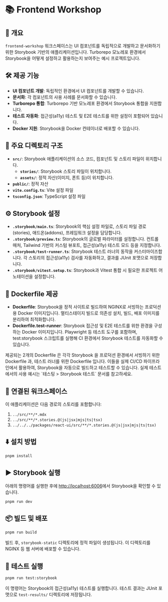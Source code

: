 
# 📚 Frontend Workshop

## 📖 개요

`frontend-workshop` 워크스페이스는 UI 컴포넌트를 독립적으로 개발하고 문서화하기 위한 Storybook 기반의 애플리케이션입니다. Turborepo 모노레포 환경에서 Storybook을 어떻게 설정하고 활용하는지 보여주는 예시 프로젝트입니다.

## 🛠️ 제공 기능

- **UI 컴포넌트 개발**: 독립적인 환경에서 UI 컴포넌트를 개발할 수 있습니다.
- **문서화**: 각 컴포넌트의 사용 사례를 문서화할 수 있습니다.
- **Turborepo 통합**: Turborepo 기반 모노레포 환경에서 Storybook 통합을 지원합니다.
- **테스트 자동화**: 접근성(a11y) 테스트 및 E2E 테스트를 위한 설정이 포함되어 있습니다.
- **Docker 지원**: Storybook을 Docker 컨테이너로 배포할 수 있습니다.

## 📂 주요 디렉토리 구조

- **`src/`**: Storybook 애플리케이션의 소스 코드, 컴포넌트 및 스토리 파일이 위치합니다.
  - **`stories/`**: Storybook 스토리 파일이 위치합니다.
  - **`assets/`**: 정적 자산(이미지, 폰트 등)이 위치합니다.
- **`public/`**: 정적 자산
- **`vite.config.ts`**: Vite 설정 파일
- **`tsconfig.json`**: TypeScript 설정 파일

## ⚙️ Storybook 설정

- **`.storybook/main.ts`**: Storybook의 핵심 설정 파일로, 스토리 파일 경로(stories), 애드온(addons), 프레임워크 설정을 담당합니다.
- **`.storybook/preview.ts`**: Storybook의 글로벌 파라미터를 설정합니다. 컨트롤 매처, Tailwind 기반의 커스텀 뷰포트, 접근성(a11y) 테스트 모드 등을 지정합니다.
- **`.storybook/test-runner.ts`**: Storybook 테스트 러너의 동작을 커스터마이즈합니다. 각 스토리의 접근성(a11y) 검사를 자동화하고, 결과를 JUnit 포맷으로 저장합니다.
- **`.storybook/vitest.setup.ts`**: Storybook과 Vitest 통합 시 필요한 프로젝트 어노테이션을 설정합니다.

## 🐳 Dockerfile 제공

- **Dockerfile**: Storybook을 정적 사이트로 빌드하여 NGINX로 서빙하는 프로덕션용 Docker 이미지입니다. 멀티스테이지 빌드로 의존성 설치, 빌드, 배포 이미지를 분리하여 최적화합니다.
- **Dockerfile.test-runner**: Storybook 접근성 및 E2E 테스트를 위한 환경을 구성하는 Docker 이미지입니다. Playwright 등 테스트 도구를 포함하며, test:storybook 스크립트를 실행해 CI 환경에서 Storybook 테스트를 자동화할 수 있습니다.

<Callout type="info">
  제공되는 2개의 Dockerfile 은 각각 Storybook 을 프로덕션 환경에서 서빙하기 위한 Dockerfile 과, 테스트 러너를 위한 Dockerfile 입니다.
  이들을 실제 CI/CD 파이프라인에서 활용하여, Storybook을 자동으로 빌드하고 테스트할 수 있습니다.
  실제 테스트에서의 사용 예시는 <LocalizedLink href="/testing/storybook-test">`테스팅 > Storybook 테스트`</LocalizedLink> 문서를 참고하세요.
</Callout>

## 🔗 연결된 워크스페이스

이 애플리케이션은 다음 경로의 스토리를 포함합니다:

1. `../src/**/*.mdx`
2. `../src/**/*.stories.@(js|jsx|mjs|ts|tsx)`
3. `../../../packages/react-ui/src/**/*.stories.@(js|jsx|mjs|ts|tsx)`

## ⬇️ 설치 방법

```bash
pnpm install
```

## ▶️ Storybook 실행

아래의 명령어를 실행한 후에 [http://localhost:6006](http://localhost:6006)에서 Storybook을 확인할 수 있습니다.

```bash
pnpm run dev
```

## 📦 빌드 및 배포

```bash
pnpm run build
```
빌드 후, `storybook-static` 디렉토리에 정적 파일이 생성됩니다. 이 디렉토리를 NGINX 등 웹 서버에 배포할 수 있습니다.

## 🧪 테스트 실행

```bash
pnpm run test:storybook
```
이 명령어는 Storybook의 접근성(a11y) 테스트를 실행합니다. 테스트 결과는 JUnit 포맷으로 `test-results/` 디렉토리에 저장됩니다.
